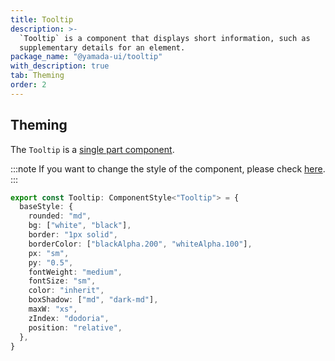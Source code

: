 ```yaml
---
title: Tooltip
description: >-
  `Tooltip` is a component that displays short information, such as
  supplementary details for an element.
package_name: "@yamada-ui/tooltip"
with_description: true
tab: Theming
order: 2
---
```


## Theming

The `Tooltip` is a [single part component](/styled-system/theming/component-styles#single-part-components).

:::note
If you want to change the style of the component, please check [here](/styled-system/theming/customize-theme#changing-the-style-of-components).
:::

```ts
export const Tooltip: ComponentStyle<"Tooltip"> = {
  baseStyle: {
    rounded: "md",
    bg: ["white", "black"],
    border: "1px solid",
    borderColor: ["blackAlpha.200", "whiteAlpha.100"],
    px: "sm",
    py: "0.5",
    fontWeight: "medium",
    fontSize: "sm",
    color: "inherit",
    boxShadow: ["md", "dark-md"],
    maxW: "xs",
    zIndex: "dodoria",
    position: "relative",
  },
}
```

